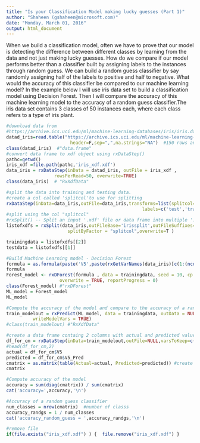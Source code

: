 ```yaml
---
title: "Is your Classification Model making lucky guesses (Part 1)"
author: "Shaheen (gshaheen@microsoft.com)"
date: "Monday, March 01, 2016"
output: html_document
---
```



When we build a classification model, often we have to prove that our model is detecting the difference between different classes by learning from the data and not just making lucky guesses. How do we compare if our model performs better than a classifier built by assigning labels to the instances through random guess. We can build a random guess classifier by say randomly assigning half of the labels to positive and half to negative. What would the accuracy of this classifier be compared to our machine learning model? In the example below I will use iris data set to build a classification model using Decision Forest. Then I will compare the accuracy of this machine learning model to the accuracy of a random guess classifier.The iris data set contains 3 classes of 50 instances each, where each class refers to a type of iris plant.



```r
#download data from
#https://archive.ics.uci.edu/ml/machine-learning-databases/iris/iris.data
datad_iris=read.table("https://archive.ics.uci.edu/ml/machine-learning-databases/iris/iris.data", 
                        header=F,sep=",",na.strings="NA")  #150 rows and 5 columns fir iris data
class(datad_iris)  #"data.frame"
#convert data frame to xdf object using rxDataStep() 
pathc=getwd()
iris_xdf =file.path(pathc,'iris_xdf.xdf') 
data_iris = rxDataStep(inData = datad_iris, outFile = iris_xdf ,
                  rowsPerRead=50, overwrite=TRUE)
class(data_iris)  # "RxXdfData"

#split the data into training and testing data.
#create a col called 'splitcol'to use for splitting
rxDataStep(inData=data_iris,outFile=data_iris,transforms=list(splitcol=factor(rbinom(length(V1),1,0.8),
                                                   labels=c('test','train'))),overwrite=T)
#split using the col "splitcol" 
#rxSplit() -- Split an input '.xdf' file or data frame into multiple '.xdf' files or a list of data frames.
listofxdfs = rxSplit(data_iris,outFileBase='irissplit',outFileSuffixes=c("Train", "Test"),
                       splitByFactor = "splitcol",overwrite=T )

trainingdata = listofxdfs[[2]]
testdata = listofxdfs[[1]]

#Build Machine Learning model - Decision Forest
formula = as.formula(paste('V5',paste(rxGetVarNames(data_iris)[c(1:(ncol(data_iris)-2))],collapse=' + '),sep=' ~ '))
formula
Forest_model <- rxDForest(formula , data = trainingdata, seed = 10, cp = 0.01, nTree = 50, mTry = 2,                   
                    overwrite = TRUE, reportProgress = 0)
class(Forest_model) #"rxDForest" 
ML_model = Forest_model
ML_model

#Compute the accuracy of the model and compare to the accuracy of a random guess classifier.
train_modelout = rxPredict(ML_model, data = trainingdata, outData = NULL, overwrite = TRUE,
          writeModelVars = TRUE)
#class(train_modelout) #"RxXdfData"

#create a data frame containg 2 columns with actual and predicted values
df_for_cm = rxDataStep(inData=train_modelout,outFile=NULL,varsToKeep=c('V5_Pred','V5'))
#head(df_for_cm,2)
actual = df_for_cm$V5
predicted = df_for_cm$V5_Pred
cmatrix = as.matrix(table(Actual=actual, Predicted=predicted)) #create a confusion matrix
cmatrix

#Compute accuracy of the model
accuracy = sum(diag(cmatrix)) / sum(cmatrix)
cat('accuracy=',accuracy,'\n')

#Accuracy of a random guess classifier
num_classes = nrow(cmatrix)  #number of classs
accuracy_randgs = 1 / num_classes   
cat('accuracy_random_guess = ',accuracy_randgs,'\n')

#remove file
if(file.exists("iris_xdf.xdf") ) {  file.remove("iris_xdf.xdf") }
```

